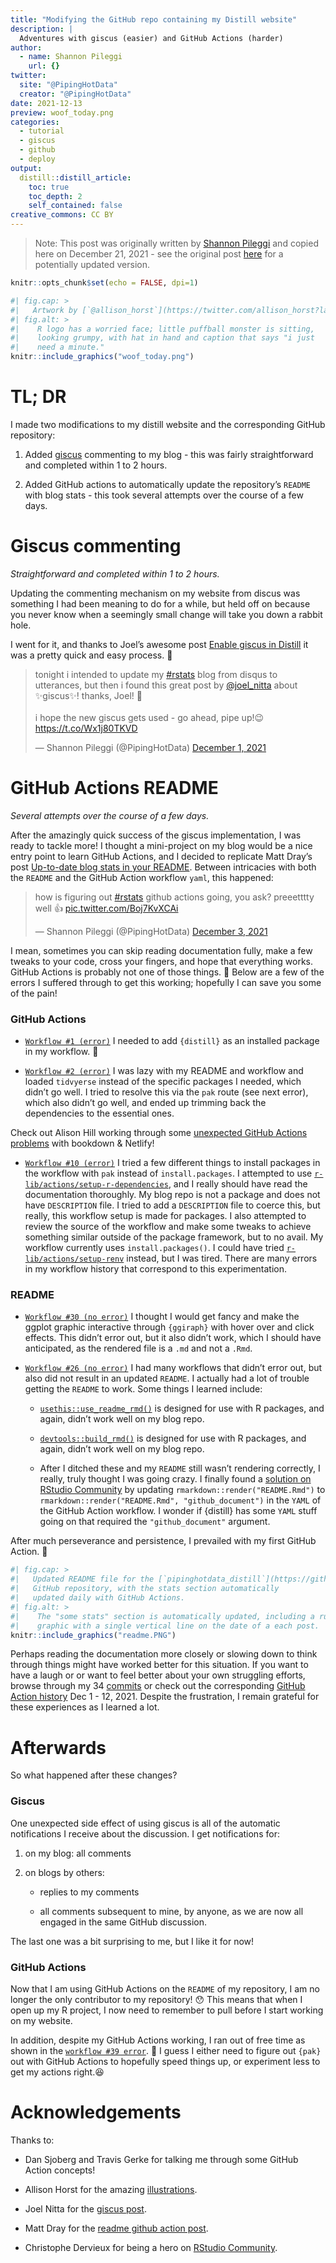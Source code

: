 ```yaml
---
title: "Modifying the GitHub repo containing my Distill website"
description: |
  Adventures with giscus (easier) and GitHub Actions (harder)
author:
  - name: Shannon Pileggi
    url: {}
twitter:
  site: "@PipingHotData"
  creator: "@PipingHotData"
date: 2021-12-13
preview: woof_today.png
categories:
  - tutorial
  - giscus
  - github
  - deploy
output:
  distill::distill_article:
    toc: true
    toc_depth: 2
    self_contained: false
creative_commons: CC BY
---
```


> Note: This post was originally written by [Shannon Pileggi](https://www.pipinghotdata.com/) and copied here on December 21, 2021 - see the original post [here](https://www.pipinghotdata.com/posts/2021-12-13-modifying-the-github-repo-containing-my-distill-website/) for a potentially updated version.

```r
knitr::opts_chunk$set(echo = FALSE, dpi=1)
```

```r
#| fig.cap: > 
#|   Artwork by [`@allison_horst`](https://twitter.com/allison_horst?lang=en). Except in my case, I just needed 12 days of intermittent attempts.
#| fig.alt: > 
#|    R logo has a worried face; little puffball monster is sitting,
#|    looking grumpy, with hat in hand and caption that says "i just
#|    need a minute."
knitr::include_graphics("woof_today.png")
```

# TL; DR

I made two modifications to my distill website and the corresponding GitHub repository:

1.  Added [giscus](https://giscus.app/) commenting to my blog - this was fairly straightforward and completed within 1 to 2 hours.

2.  Added GitHub actions to automatically update the repository's `README` with blog stats - this took several attempts over the course of a few days.

# Giscus commenting

*Straightforward and completed within 1 to 2 hours.*

Updating the commenting mechanism on my website from discus was something I had been meaning to do for a while, but held off on because you never know when a seemingly small change will take you down a rabbit hole.

I went for it, and thanks to Joel's awesome post [Enable giscus in Distill](https://www.joelnitta.com/posts/2021-11-24_using-giscus/){target="_blank_"} it was a pretty quick and easy process. 🙌

<blockquote class="twitter-tweet">

<p lang="en" dir="ltr">

tonight i intended to update my <a href="https://twitter.com/hashtag/rstats?src=hash&amp;ref_src=twsrc%5Etfw">#rstats</a> blog from disqus to utterances, but then i found this great post by <a href="https://twitter.com/joel_nitta?ref_src=twsrc%5Etfw">@joel_nitta</a> about ✨giscus✨! thanks, Joel! 👏<br><br>i hope the new giscus gets used - go ahead, pipe up!😉<a href="https://t.co/Wx1j80TKVD">https://t.co/Wx1j80TKVD</a>

</p>

--- Shannon Pileggi (@PipingHotData) <a href="https://twitter.com/PipingHotData/status/1465878389852676107?ref_src=twsrc%5Etfw">December 1, 2021</a>

</blockquote>

```{=html}
<script async src="https://platform.twitter.com/widgets.js" charset="utf-8"></script>
```


# GitHub Actions README

*Several attempts over the course of a few days.*

After the amazingly quick success of the giscus implementation, I was ready to tackle more! I thought a mini-project on my blog would be a nice entry point to learn GitHub Actions, and I decided to replicate Matt Dray's post [Up-to-date blog stats in your README](https://www.rostrum.blog/2021/04/14/gha-readme/){target="_blank_"}. Between intricacies with both the `README` and the GitHub Action workflow `yaml`, this happened:

<blockquote class="twitter-tweet">

<p lang="en" dir="ltr">

how is figuring out <a href="https://twitter.com/hashtag/rstats?src=hash&amp;ref_src=twsrc%5Etfw">#rstats</a> github actions going, you ask? preeetttty well 👍 <a href="https://t.co/Boj7KvXCAi">pic.twitter.com/Boj7KvXCAi</a>

</p>

--- Shannon Pileggi (@PipingHotData) <a href="https://twitter.com/PipingHotData/status/1466822863286063115?ref_src=twsrc%5Etfw">December 3, 2021</a>

</blockquote>

```{=html}
<script async src="https://platform.twitter.com/widgets.js" charset="utf-8"></script>
```

I mean, sometimes you can skip reading documentation fully, make a few tweaks to your code, cross your fingers, and hope that everything works. GitHub Actions is probably not one of those things. 😬 Below are a few of the errors I suffered through to get this working; hopefully I can save you some of the pain!

### GitHub Actions

-   [`Workflow #1 (error)`](https://github.com/shannonpileggi/pipinghotdata_distill/runs/4391092220?check_suite_focus=true){target="_blank_"} I needed to add `{distill}` as an installed package in my workflow. 🤷

-   [`Workflow #2 (error)`](https://github.com/shannonpileggi/pipinghotdata_distill/runs/4404442737?check_suite_focus=true){target="_blank_"} I was lazy with my README and workflow and loaded `tidvyerse` instead of the specific packages I needed, which didn't go well. I tried to resolve this via the `pak` route (see next error), which also didn't go well, and ended up trimming back the dependencies to the essential ones.

<aside>
Check out Alison Hill working through some [unexpected GitHub Actions problems](https://www.youtube.com/watch?v=_ptrgqx2zUs&t=2754s){target="_blank"} with bookdown & Netlify!
</aside>


-   [`Workflow #10 (error)`](https://github.com/shannonpileggi/pipinghotdata_distill/runs/4410903654?check_suite_focus=true){target="_blank_"} I tried a few different things to install packages in the workflow with `pak` instead of `install.packages`. I attempted to use [`r-lib/actions/setup-r-dependencies`](https://github.com/r-lib/actions/tree/master/setup-r-dependencies){target="_blank_"}, and I really should have read the documentation thoroughly. My blog repo is not a package and does not have `DESCRIPTION` file. I tried to add a `DESCRIPTION` file to coerce this, but really, this workflow setup is made for packages. I also attempted to review the source of the workflow and make some tweaks to achieve something similar outside of the package framework, but to no avail. My workflow currently uses `install.packages()`. I could have tried [`r-lib/actions/setup-renv`](https://github.com/r-lib/actions/tree/master/setup-renv){target="_blank_"} instead, but I was tired. There are many errors in my workflow history that correspond to this experimentation.

### README

-   [`Workflow #30 (no error)`](https://github.com/shannonpileggi/pipinghotdata_distill/runs/4499533757?check_suite_focus=true){target="_blank_"} I thought I would get fancy and make the ggplot graphic interactive through `{ggiraph}` with hover over and click effects. This didn't error out, but it also didn't work, which I should have anticipated, as the rendered file is a `.md` and not a `.Rmd`.

-   [`Workflow #26 (no error)`](https://github.com/shannonpileggi/pipinghotdata_distill/actions/runs/1562057755){target="_blank_"} I had many workflows that didn't error out, but also did not result in an updated `README`. I actually had a lot of trouble getting the `README` to work. Some things I learned include:

    -   [`usethis::use_readme_rmd()`](https://usethis.r-lib.org/reference/use_readme_rmd.html){target="*blank*"} is designed for use with R packages, and again, didn't work well on my blog repo.

    -   [`devtools::build_rmd()`](https://usethis.r-lib.org/reference/use_readme_rmd.html){target="*blank*"} is designed for use with R packages, and again, didn't work well on my blog repo.

    -   After I ditched these and my `README` still wasn't rendering correctly, I really, truly thought I was going crazy. I finally found a [solution on RStudio Community](https://community.rstudio.com/t/readme-rmd-in-a-bookdown-repo/93191/7){target="_blank_"} by updating `rmarkdown::render("README.Rmd")` to `rmarkdown::render("README.Rmd", "github_document")` in the `YAML` of the GitHub Action workflow. I wonder if {distill} has some `YAML` stuff going on that required the `"github_document"` argument.



After much perseverance and persistence, I prevailed with my first GitHub Action. 💪 

```r
#| fig.cap: > 
#|   Updated README file for the [`pipinghotdata_distill`](https://github.com/shannonpileggi/pipinghotdata_distill) 
#|   GitHub repository, with the stats section automatically 
#|   updated daily with GitHub Actions. 
#| fig.alt: > 
#|    The "some stats" section is automatically updated, including a rugline type
#|    graphic with a single vertical line on the date of a each post.
knitr::include_graphics("readme.PNG")
```

Perhaps reading the documentation more closely or slowing down to think through things might have worked better for this situation. If you want to have a laugh or or want to feel better about your own struggling efforts, browse through my 34 [commits](https://github.com/shannonpileggi/pipinghotdata_distill/commits/master){target="_blank"} or check out the corresponding [GitHub Action history](https://github.com/shannonpileggi/pipinghotdata_distill/actions){target="_blank"} Dec 1 - 12, 2021. Despite the frustration, I remain grateful for these experiences as I learned a lot.

# Afterwards

So what happened after these changes?

### Giscus

One unexpected side effect of using giscus is all of the automatic notifications I receive about the discussion. I get notifications for:

1. on my blog: all comments

2. on blogs by others:

   + replies to my comments
   
   + all comments subsequent to mine, by anyone, as we are now all engaged in the same GitHub discussion.
   
The last one was a bit surprising to me, but I like it for now!


### GitHub Actions

Now that I am using GitHub Actions on the `README` of my repository, I am no longer the only contributor to my repository! 😯  This means
that when I open up my R project, I now need to remember to pull before I start working on my website.

In addition, despite my GitHub Actions working, I ran out of free time as shown in the [`workflow #39 error`](https://github.com/shannonpileggi/pipinghotdata_distill/actions/runs/1572539486){target="_blank"}. 🤦 I guess I either need to figure out `{pak}` out with GitHub Actions to hopefully speed things up, or experiment less to get my actions right.😆

# Acknowledgements

Thanks to:

 * Dan Sjoberg and Travis Gerke for talking me through some GitHub Action concepts!
 
 * Allison Horst for the amazing [illustrations](https://github.com/allisonhorst/stats-illustrations){target="_blank"}.
 
 * Joel Nitta for the [giscus post](https://www.joelnitta.com/posts/2021-11-24_using-giscus/){target="_blank"}.
 
 * Matt Dray for the  [readme github action post](https://www.rostrum.blog/2021/04/14/gha-readme/){target="_blank"}.
 
 * Christophe Dervieux for being a hero on [RStudio Community](https://community.rstudio.com/t/readme-rmd-in-a-bookdown-repo/93191/7){target="_blank"}.
 